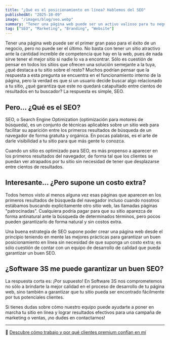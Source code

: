 ```yaml
---
title: "¿Qué es el posicionamiento en línea? Hablemos del SEO"
publishedAt: "2025-10-09"
image: "/images/blog/seo.webp"
summary: "Tener una página web puede ser un activo valioso para tu negocio, pero es clave garantizar que este no muera perdido entre la amplia variedad de sitios que pueblan la ya saturada web"
tag: ["SEO", "Marketing", "Branding", "Website"]
---
```


Tener una página web puede ser el primer gran paso para el éxito de un negocio, pero no puede ser el último. No basta con tener un sitio atractivo ante la cantidad increíble de competencia que hay en la web, pues de nada sirve tener el mejor sitio si nadie lo va a encontrar. Sólo es cuestión de pensar en todos los sitios que ofrecen una solución semejante a la tuya, ¿qué destaca a tu sitio sobre el resto? Muchos podrían pensar que la respuesta a esta pregunta se encuentra en el funcionamiento interno de la página, pero la verdad es que si un usuario decide buscar algo relacionado a tu sitio, ¿qué garantiza que este no quedará catapultado entre cientos de resultados en tu buscador? La respuesta es simple, SEO.  

## Pero... ¿Qué es el SEO?

SEO, o Search Engine Optimization (optimización para motores de búsqueda), es un conjunto de técnicas aplicables sobre un sitio web para facilitar su aparición entre los primeros resultados de búsqueda de un navegador de forma gratuita y orgánica. En pocas palabras, es el arte de darle visibilidad a tu sitio para que más gente lo conozca.

Cuando un sitio es optimizado para SEO, es más propenso a aparecer en los primeros resultados del navegador, de forma tal que los clientes se puedan ver atrapados por tu sitio sin necesidad de tener que desplazarse entre cientos de resultados.

## Interesante... ¿Pero supone un costo extra?

Todos hemos visto al menos alguna vez esas páginas que aparecen en los primeros resultados de búsqueda del navegador incluso cuando nosotros estábamos buscando explícitamente otro sitio web, las llamadas páginas "patrocinadas". Cualquiera podría pagar para que su sitio aparezca de forma antinatural ante la búsqueda de determinados términos, pero pocos pueden garantizarlo de forma natural y sin costos extra.

Una buena estrategia de SEO supone poder crear una página web desde el principio teniendo en mente las mejores prácticas para garantizar un buen posicionamiento en línea sin necesidad de que suponga un costo extra; es sólo cuestión de contar con un equipo de desarrollo de calidad que pueda garantizar un buen SEO.

## ¿Software 3S me puede garantizar un buen SEO?

La respuesta corta es: ¡Por supuesto! En Software 3S nos comprometemos no sólo a brindarte la mejor calidad en el proceso de desarrollo de tu página web, sino también a garantizar que tu sitio pueda ser encontrado fácilmente por tus potenciales clientes.

Si tienes dudas sobre cómo nuestro equipo puede ayudarte a poner en marcha tu sitio en línea y lograr resultados efectivos para una campaña de marketing o ventas, ¡no dudes en contactarnos!

---

🔗 [Descubre cómo trabajo y por qué clientes premium confían en mí](/about)
